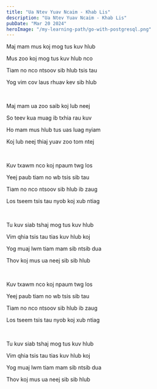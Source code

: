 ```yaml
---
title: "Ua Ntev Yuav Ncaim - Khab Lis"
description: "Ua Ntev Yuav Ncaim - Khab Lis"
pubDate: "Mar 20 2024"
heroImage: "/my-learning-path/go-with-postgresql.png"
---
```



Maj mam mus koj mog tus kuv hlub

Mus zoo koj mog tus kuv hlub nco

Tiam no nco ntsoov sib hlub tsis tau

Yog vim cov laus rhuav kev sib hlub

<br />

Maj mam ua zoo saib koj lub neej

So teev kua muag ib txhia rau kuv

Ho mam mus hlub tus uas luag nyiam

Koj lub neej thiaj yuav zoo tom ntej

<br />

Kuv txawm nco koj npaum twg los

Yeej paub tiam no wb tsis sib tau

Tiam no nco ntsoov sib hlub ib zaug

Los tseem tsis tau nyob koj xub ntiag

<br />

Tu kuv siab tshaj mog tus kuv hlub

Vim qhia tsis tau tias kuv hlub koj

Yog muaj lwm tiam mam sib ntsib dua

Thov koj mus ua neej sib sib hlub

<br />

Kuv txawm nco koj npaum twg los

Yeej paub tiam no wb tsis sib tau

Tiam no nco ntsoov sib hlub ib zaug

Los tseem tsis tau nyob koj xub ntiag

<br />

Tu kuv siab tshaj mog tus kuv hlub

Vim qhia tsis tau tias kuv hlub koj

Yog muaj lwm tiam mam sib ntsib dua

Thov koj mus ua neej sib sib hlub